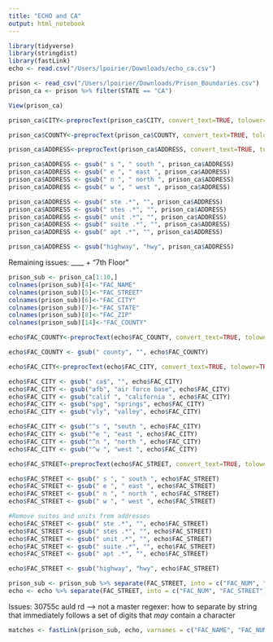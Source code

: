```yaml
---
title: "ECHO and CA"
output: html_notebook
---
```


```r
library(tidyverse)
library(stringdist)
library(fastLink)
echo <- read.csv("/Users/lpoirier/Downloads/echo_ca.csv")
```

```r
prison <- read_csv("/Users/lpoirier/Downloads/Prison_Boundaries.csv")
prison_ca <- prison %>% filter(STATE == "CA")
```
```r
View(prison_ca)
```


```r
prison_ca$CITY<-preprocText(prison_ca$CITY, convert_text=TRUE, tolower=TRUE, remove_whitespace=TRUE, remove_punctuation=TRUE)
```

```r
prison_ca$COUNTY<-preprocText(prison_ca$COUNTY, convert_text=TRUE, tolower=TRUE, remove_whitespace=TRUE, remove_punctuation=TRUE)
```

```r
prison_ca$ADDRESS<-preprocText(prison_ca$ADDRESS, convert_text=TRUE, tolower=TRUE, remove_whitespace=TRUE, usps_address=TRUE, remove_punctuation=TRUE)

prison_ca$ADDRESS <- gsub(" s ", " south ", prison_ca$ADDRESS)
prison_ca$ADDRESS <- gsub(" e ", " east ", prison_ca$ADDRESS)
prison_ca$ADDRESS <- gsub(" n ", " north ", prison_ca$ADDRESS)
prison_ca$ADDRESS <- gsub(" w ", " west ", prison_ca$ADDRESS)

prison_ca$ADDRESS <- gsub(" ste .*", "", prison_ca$ADDRESS)
prison_ca$ADDRESS <- gsub(" stes .*", "", prison_ca$ADDRESS)
prison_ca$ADDRESS <- gsub(" unit .*", "", prison_ca$ADDRESS)
prison_ca$ADDRESS <- gsub(" suite .*", "", prison_ca$ADDRESS)
prison_ca$ADDRESS <- gsub(" apt .*", "", prison_ca$ADDRESS)

prison_ca$ADDRESS <- gsub("highway", "hwy", prison_ca$ADDRESS)
```

Remaining issues: ____ + "7th Floor"


```r
prison_sub <- prison_ca[1:10,]
colnames(prison_sub)[4]<-"FAC_NAME"
colnames(prison_sub)[5]<-"FAC_STREET"
colnames(prison_sub)[6]<-"FAC_CITY"
colnames(prison_sub)[7]<-"FAC_STATE"
colnames(prison_sub)[8]<-"FAC_ZIP"
colnames(prison_sub)[14]<-"FAC_COUNTY"

```

```r
echo$FAC_COUNTY<-preprocText(echo$FAC_COUNTY, convert_text=TRUE, tolower=TRUE, remove_whitespace=TRUE, remove_punctuation=TRUE)

echo$FAC_COUNTY <- gsub(" county", "", echo$FAC_COUNTY)
```

```r
echo$FAC_CITY<-preprocText(echo$FAC_CITY, convert_text=TRUE, tolower=TRUE, remove_whitespace=TRUE, remove_punctuation=TRUE)

echo$FAC_CITY <- gsub(" ca$", "", echo$FAC_CITY)
echo$FAC_CITY <- gsub("afb", "air force base", echo$FAC_CITY)
echo$FAC_CITY <- gsub("calif ", "california ", echo$FAC_CITY)
echo$FAC_CITY <- gsub("spg", "springs", echo$FAC_CITY)
echo$FAC_CITY <- gsub("vly", "valley", echo$FAC_CITY)

echo$FAC_CITY <- gsub("^s ", "south ", echo$FAC_CITY)
echo$FAC_CITY <- gsub("^e ", "east ", echo$FAC_CITY)
echo$FAC_CITY <- gsub("^n ", "north ", echo$FAC_CITY)
echo$FAC_CITY <- gsub("^w ", "west ", echo$FAC_CITY)
```

```r
echo$FAC_STREET<-preprocText(echo$FAC_STREET, convert_text=TRUE, tolower=TRUE, remove_whitespace=TRUE, usps_address=TRUE, remove_punctuation=TRUE)

echo$FAC_STREET <- gsub(" s ", " south ", echo$FAC_STREET)
echo$FAC_STREET <- gsub(" e ", " east ", echo$FAC_STREET)
echo$FAC_STREET <- gsub(" n ", " north ", echo$FAC_STREET)
echo$FAC_STREET <- gsub(" w ", " west ", echo$FAC_STREET)

#Remove suites and units from addresses
echo$FAC_STREET <- gsub(" ste .*", "", echo$FAC_STREET)
echo$FAC_STREET <- gsub(" stes .*", "", echo$FAC_STREET)
echo$FAC_STREET <- gsub(" unit .*", "", echo$FAC_STREET)
echo$FAC_STREET <- gsub(" suite .*", "", echo$FAC_STREET)
echo$FAC_STREET <- gsub(" apt .*", "", echo$FAC_STREET)

echo$FAC_STREET <- gsub("highway", "hwy", echo$FAC_STREET)
```

```r
prison_sub <- prison_sub %>% separate(FAC_STREET, into = c("FAC_NUM", "FAC_STREET"), sep = "(?<=[0-9])[[:space:]]")
echo <- echo %>% separate(FAC_STREET, into = c("FAC_NUM", "FAC_STREET"), sep = "(?<=[0-9])[[:space:]]")
```
Issues: 30755c auld rd --> not a master regexer: how to separate by string that immediately follows a set of digits that *may* contain a character

```r
matches <- fastLink(prison_sub, echo, varnames = c("FAC_NAME", "FAC_NUM", "FAC_STREET", "FAC_STATE", "FAC_CITY",  "FAC_ZIP"), stringdist.match = c("FAC_NAME", "FAC_STREET", "FAC_CITY"), partial.match = c("FAC_NAME"), cut.a = 0.95, cut.p = 0.8, jw.weight = 0.25 )
```



